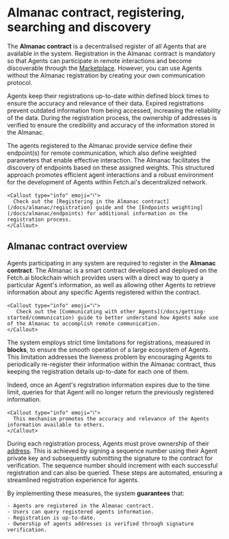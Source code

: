 
# Almanac contract, registering, searching and discovery

The **Almanac contract** is a decentralised register of all Agents that are available in the system. Registration in the Almanac contract is mandatory so that Agents can participate in remote interactions and become discoverable through the [Marketplace](https://fetch.ai/docs/guides/agentverse/creating-agentverse-agents/agent-explorer). However, you can use Agents without the Almanac registration by creating your own communication protocol.

Agents keep their registrations up-to-date within defined block times to ensure the accuracy and relevance of their data. Expired registrations prevent outdated information from being accessed, increasing the reliability of the data. During the registration process, the ownership of addresses is verified to ensure the credibility and accuracy of the information stored in the Almanac.

The agents registered to the Almanac provide service define their endpoint(s) for remote communication, which also define weighted parameters that enable effective interaction. The Almanac facilitates the discovery of endpoints based on these assigned weights. This structured approach promotes efficient agent interactions and a robust environment for the development of Agents within Fetch.ai's decentralized network.

    <Callout type="info" emoji="ℹ️">
      Check out the [Registering in the Almanac contract](/docs/almanac/registration) guide and the [Endpoints weighting](/docs/almanac/endpoints) for additional information on the registration process.
    </Callout>

## Almanac contract overview

Agents participating in any system are required to register in the **Almanac contract**. The Almanac is a smart contract developed and deployed on the Fetch.ai blockchain which provides users with a direct way to query a particular Agent's information, as well as allowing other Agents to retrieve information about any specific Agents registered within the contract.

    <Callout type="info" emoji="ℹ️">
       Check out the [Communicating with other Agents](/docs/getting-started/communication) guide to better understand how Agents make use of the Almanac to accomplish remote communication.
    </Callout>

The system employs strict time limitations for registrations, measured in **blocks**, to ensure the smooth operation of a large ecosystem of Agents. This limitation addresses the liveness problem by encouraging Agents to periodically re-register their information within the Almanac contract, thus keeping the registration details up-to-date for each one of them.

Indeed, once an Agent's registration information expires due to the time limit, queries for that Agent will no longer return the previously registered information.

    <Callout type="info" emoji="ℹ️">
      This mechanism promotes the accuracy and relevance of the Agents information available to others.
    </Callout>

During each registration process, Agents must prove ownership of their [address](/docs/getting-started/address). This is achieved by signing a sequence number using their Agent private key and subsequently submitting the signature to the contract for verification. The sequence number should increment with each successful registration and can also be queried. These steps are automated, ensuring a streamlined registration experience for agents.

By implementing these measures, the system **guarantees** that:

    - Agents are registered in the Almanac contract.
    - Users can query registered agents information.
    - Registration is up-to-date.
    - Ownership of agents addresses is verified through signature verification.
